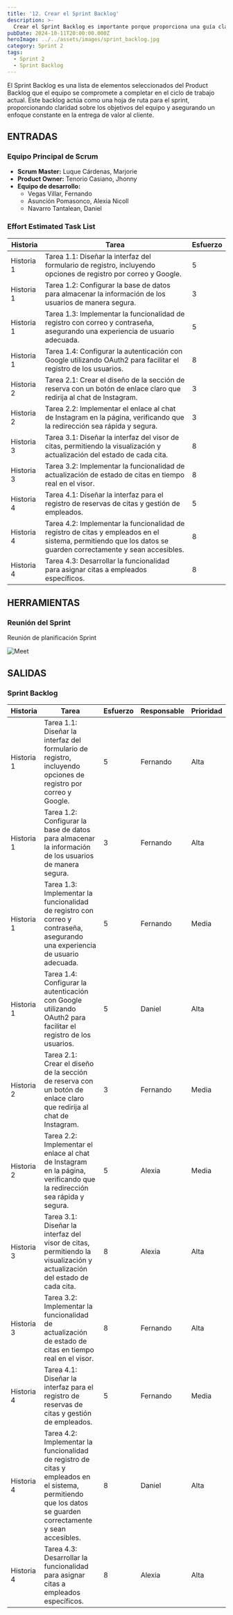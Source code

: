 ```yaml
---
title: '12. Crear el Sprint Backlog'
description: >-
  Crear el Sprint Backlog es importante porque proporciona una guía clara y específica para el equipo de desarrollo durante el sprint. Este backlog organiza las historias de usuario seleccionadas y las tareas desglosadas, permitiendo que el equipo sepa exactamente qué trabajo debe completarse y en qué orden, lo que facilita una ejecución enfocada y efectiva.
pubDate: 2024-10-11T20:00:00.000Z
heroImage: ../../assets/images/sprint_backlog.jpg
category: Sprint 2
tags:
  - Sprint 2
  - Sprint Backlog
---
```


El Sprint Backlog es una lista de elementos seleccionados del Product Backlog que el equipo se compromete a completar en el ciclo de trabajo actual.
Este backlog actúa como una hoja de ruta para el sprint, proporcionando claridad sobre los objetivos del equipo y asegurando un enfoque constante en la entrega de valor al cliente.

## ENTRADAS

### Equipo Principal de Scrum

- **Scrum Master:** Luque Cárdenas, Marjorie
- **Product Owner:** Tenorio Casiano, Jhonny
- **Equipo de desarrollo:**
  <ul style={{ listStyleType: 'circle', paddingLeft: '20px' }}>
  	<li>Vegas Villar, Fernando</li>
  	<li>Asunción Pomasonco, Alexia Nicoll</li>
  	<li>Navarro Tantalean, Daniel</li>
  </ul>

### Effort Estimated Task List

| **Historia** | **Tarea**                                                                                                                   | **Esfuerzo** |
|--------------|-----------------------------------------------------------------------------------------------------------------------------|--------------|
| Historia 1   | Tarea 1.1: Diseñar la interfaz del formulario de registro, incluyendo opciones de registro por correo y Google.             | 5            |
| Historia 1   | Tarea 1.2: Configurar la base de datos para almacenar la información de los usuarios de manera segura.                      | 3            |
| Historia 1   | Tarea 1.3: Implementar la funcionalidad de registro con correo y contraseña, asegurando una experiencia de usuario adecuada. | 5            |
| Historia 1   | Tarea 1.4: Configurar la autenticación con Google utilizando OAuth2 para facilitar el registro de los usuarios.             | 8            |
| Historia 2   | Tarea 2.1: Crear el diseño de la sección de reserva con un botón de enlace claro que redirija al chat de Instagram.         | 3            |
| Historia 2   | Tarea 2.2: Implementar el enlace al chat de Instagram en la página, verificando que la redirección sea rápida y segura.     | 3            |
| Historia 3   | Tarea 3.1: Diseñar la interfaz del visor de citas, permitiendo la visualización y actualización del estado de cada cita.    | 8            |
| Historia 3   | Tarea 3.2: Implementar la funcionalidad de actualización de estado de citas en tiempo real en el visor.                     | 8            |
| Historia 4   | Tarea 4.1: Diseñar la interfaz para el registro de reservas de citas y gestión de empleados.                                | 5            |
| Historia 4   | Tarea 4.2: Implementar la funcionalidad de registro de citas y empleados en el sistema, permitiendo que los datos se guarden correctamente y sean accesibles. | 8            |
| Historia 4   | Tarea 4.3: Desarrollar la funcionalidad para asignar citas a empleados específicos.                                         | 8            |

## HERRAMIENTAS

### Reunión del Sprint

Reunión de planificación Sprint 

![Meet](../../assets/images/post22.jpeg)

## SALIDAS

### Sprint Backlog

| **Historia** | **Tarea**                                                                                                                   | **Esfuerzo** | **Responsable** | **Prioridad** |
|--------------|-----------------------------------------------------------------------------------------------------------------------------|--------------|-----------------|---------------|
| Historia 1   | Tarea 1.1: Diseñar la interfaz del formulario de registro, incluyendo opciones de registro por correo y Google.             | 5            | Fernando        | Alta          |
| Historia 1   | Tarea 1.2: Configurar la base de datos para almacenar la información de los usuarios de manera segura.                      | 3            | Fernando        | Alta          |
| Historia 1   | Tarea 1.3: Implementar la funcionalidad de registro con correo y contraseña, asegurando una experiencia de usuario adecuada. | 5            | Fernando        | Media         |
| Historia 1   | Tarea 1.4: Configurar la autenticación con Google utilizando OAuth2 para facilitar el registro de los usuarios.             | 5            | Daniel          | Alta          |
| Historia 2   | Tarea 2.1: Crear el diseño de la sección de reserva con un botón de enlace claro que redirija al chat de Instagram.         | 3            | Fernando        | Media         |
| Historia 2   | Tarea 2.2: Implementar el enlace al chat de Instagram en la página, verificando que la redirección sea rápida y segura.     | 5            | Alexia          | Media         |
| Historia 3   | Tarea 3.1: Diseñar la interfaz del visor de citas, permitiendo la visualización y actualización del estado de cada cita.    | 8            | Alexia          | Alta          |
| Historia 3   | Tarea 3.2: Implementar la funcionalidad de actualización de estado de citas en tiempo real en el visor.                     | 8            | Fernando        | Alta          |
| Historia 4   | Tarea 4.1: Diseñar la interfaz para el registro de reservas de citas y gestión de empleados.                                | 5            | Fernando        | Media         |
| Historia 4   | Tarea 4.2: Implementar la funcionalidad de registro de citas y empleados en el sistema, permitiendo que los datos se guarden correctamente y sean accesibles. | 8            | Daniel          | Alta          |
| Historia 4   | Tarea 4.3: Desarrollar la funcionalidad para asignar citas a empleados específicos.                                         | 8            | Alexia          | Alta          |
